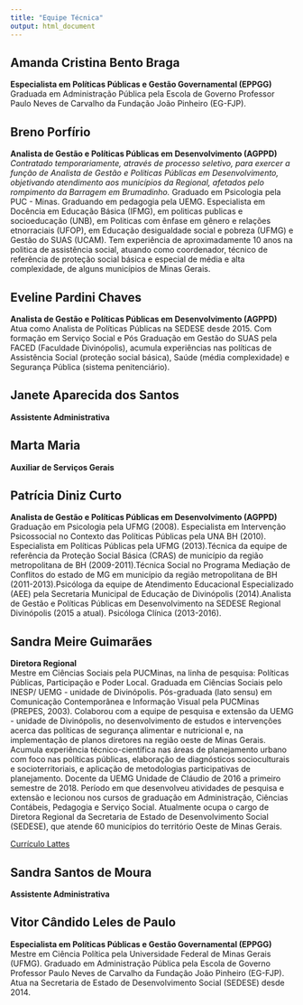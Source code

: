 ```yaml
---
title: "Equipe Técnica"
output: html_document
---
```


## Amanda Cristina Bento Braga
**Especialista em Políticas Públicas e Gestão Governamental (EPPGG)**
<br> Graduada em Administração Pública pela Escola de Governo Professor Paulo Neves de Carvalho da Fundação João Pinheiro (EG-FJP).




## Breno Porfírio
**Analista de Gestão e Políticas Públicas em Desenvolvimento (AGPPD)**
<br> *Contratado temporariamente, através de processo seletivo, para exercer a função de Analista de Gestão e Políticas Públicas em Desenvolvimento, objetivando atendimento aos municípios da Regional, afetados pelo rompimento da Barragem em Brumadinho.*
Graduado em Psicologia pela PUC - Minas. Graduando em pedagogia pela UEMG. Especialista em Docência em Educação Básica (IFMG), em politicas publicas e socioeducação (UNB), em Politicas com ênfase em gênero e relações etnorraciais (UFOP), em Educação desigualdade social e pobreza (UFMG) e Gestão do SUAS (UCAM). Tem experiência de aproximadamente 10 anos na politica de assistência social, atuando como coordenador,  técnico de referência de proteção social básica e especial de média e alta complexidade, de alguns municípios de Minas Gerais.




## Eveline Pardini Chaves
**Analista de Gestão e Políticas Públicas em Desenvolvimento (AGPPD)**
<br> Atua como Analista de Políticas Públicas na SEDESE desde 2015. Com formação em Serviço Social e Pós Graduação em Gestão do SUAS pela FACED (Faculdade Divinópolis), acumula experiências nas políticas de Assistência Social (proteção social básica), Saúde (média complexidade) e Segurança Pública (sistema penitenciário).




## Janete Aparecida dos Santos
**Assistente Administrativa** 



## Marta Maria
**Auxiliar de Serviços Gerais**




## Patrícia Diniz Curto
**Analista de Gestão e Políticas Públicas em Desenvolvimento (AGPPD)**
<br> Graduação em Psicologia pela UFMG (2008). Especialista em Intervenção Psicossocial no Contexto das Políticas Públicas pela UNA BH (2010). Especialista em Políticas Públicas pela UFMG (2013).Técnica da equipe de referência da Proteção Social Básica (CRAS) de município da região metropolitana de BH (2009-2011).Técnica Social no Programa Mediação de Conflitos do estado de MG em município da região metropolitana de BH (2011-2013).Psicóloga da equipe de Atendimento Educacional Especializado (AEE) pela Secretaria Municipal de Educação de Divinópolis (2014).Analista de Gestão e Políticas Públicas em Desenvolvimento na SEDESE Regional Divinópolis (2015 a atual). Psicóloga Clínica (2013-2016).



## Sandra Meire Guimarães
**Diretora Regional**
<br> Mestre em Ciências Sociais pela PUCMinas, na linha de pesquisa: Políticas Públicas, Participação e Poder Local. Graduada em Ciências Sociais pelo INESP/ UEMG - unidade de Divinópolis. Pós-graduada (lato sensu) em Comunicação Contemporânea e Informação Visual pela PUCMinas (PREPES, 2003). Colaborou com a equipe de pesquisa e extensão da UEMG - unidade de Divinópolis, no desenvolvimento de estudos e intervenções acerca das políticas de segurança alimentar e nutricional e, na implementação de planos diretores na região oeste de Minas Gerais. Acumula experiência técnico-científica nas áreas de planejamento urbano com foco nas políticas públicas, elaboração de diagnósticos socioculturais e socioterritoriais, e aplicação de metodologias participativas de planejamento. Docente da UEMG Unidade de Cláudio de 2016 a primeiro semestre de 2018. Período em que desenvolveu atividades de pesquisa e extensão e lecionou nos cursos de graduação em Administração, Ciências Contábeis, Pedagogia e Serviço Social. Atualmente ocupa o cargo de Diretora Regional da Secretaria de Estado de Desenvolvimento Social (SEDESE), que atende 60 municípios do território Oeste de Minas Gerais.

[Currículo Lattes](http://lattes.cnpq.br/9713258192372577)




## Sandra Santos de Moura
**Assistente Administrativa** 




## Vitor Cândido Leles de Paulo
**Especialista em Políticas Públicas e Gestão Governamental (EPPGG)**
<br> Mestre em Ciência Política pela Universidade Federal de Minas Gerais (UFMG). Graduado em Administração Pública pela Escola de Governo Professor Paulo Neves de Carvalho da Fundação João Pinheiro (EG-FJP). Atua na Secretaria de Estado de Desenvolvimento Social (SEDESE) desde 2014.
